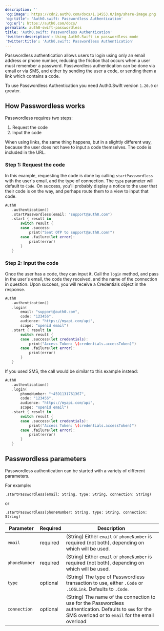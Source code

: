 ```yaml
---
description: ''
'og:image': https://cdn2.auth0.com/docs/1.14553.0/img/share-image.png
'og:title': 'Auth0.swift: Passwordless Authentication'
'og:url': https://auth0.com/docs/
permalink: auth0-swift-passwordless
title: 'Auth0.swift: Passwordless Authentication'
'twitter:description': Using Auth0.Swift in passwordless mode
'twitter:title': 'Auth0.swift: Passwordless Authentication'
---
```

<Tooltip tip="Passwordless: Form of authentication that does not rely on a password as the first factor." cta="View Glossary" href="/docs/glossary?term=Passwordless">Passwordless</Tooltip> authentication allows users to login using only an email address or phone number, reducing the friction that occurs when a user must remember a password. Passwordless authentication can be done via email or via SMS, and either by sending the user a code, or sending them a link which contains a code.

To use Passwordless Authentication you need Auth0.Swift version `1.20.0` or greater.

## How Passwordless works

Passwordless requires two steps:

1. Request the code
2. Input the code

When using links, the same thing happens, but in a slightly different way, because the user does not have to input a code themselves. The code is included in the URL.

### Step 1: Request the code

In this example, requesting the code is done by calling `startPasswordless` with the user's email, and the type of connection. The `type` parameter will default to `Code`. On success, you'll probably display a notice to the user that their code is on the way, and perhaps route them to a view to input that code.

```swift lines
Auth0
   .authentication()
   .startPasswordless(email: "support@auth0.com")
   .start { result in
       switch result {
       case .success:
           print("Sent OTP to support@auth0.com!")
       case .failure(let error):
           print(error)
       }
   }
```

### Step 2: Input the code

Once the user has a code, they can input it. Call the `login` method, and pass in the user's email, the code they received, and the name of the connection in question. Upon success, you will receive a Credentials object in the response.

```swift lines
Auth0
   .authentication()
   .login(
       email: "support@auth0.com", 
       code: "123456", 
       audience: "https://myapi.com/api",
       scope: "openid email")
   .start { result in
       switch result {
       case .success(let credentials):
           print("Access Token: \(credentials.accessToken)")
       case .failure(let error):
           print(error)
       }
   }
```

If you used SMS, the call would be similar to this example instead:

```swift lines
Auth0
   .authentication()
   .login(
       phoneNumber: "+4591131761367", 
       code: "123456", 
       audience: "https://myapi.com/api",
       scope: "openid email")
   .start { result in
       switch result {
       case .success(let credentials):
           print("Access Token: \(credentials.accessToken)")
       case .failure(let error):
           print(error)
       }
   }
```

## Passwordless parameters

Passwordless authentication can be started with a variety of different parameters.

For example:

`.startPasswordless(email: String, type: String, connection: String)`

or

`.startPasswordless(phoneNumber: String, type: String, connection: String)`

| **Parameter** | **Required** | **Description** |
| --- | --- | --- |
| `email` | required | (String) Either `email` or `phoneNumber` is required (not both), depending on which will be used. |
| `phoneNumber` | required | (String) Either `email` or `phoneNumber` is required (not both), depending on which will be used. |
| `type` | optional | (String) The type of Passwordless transaction to use, either `.Code` or `.iOSLink`. Defaults to `.Code`. |
| `connection` | optional | (String) The name of the connection to use for the Passwordless authentication. Defaults to `sms` for the SMS overload or to `email` for the email overload |